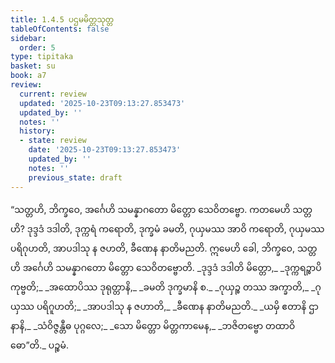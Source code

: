 ```yaml
---
title: 1.4.5 ပဌမမိတ္တသုတ္တ
tableOfContents: false
sidebar:
  order: 5
type: tipitaka
basket: su
book: a7
review:
  current: review
  updated: '2025-10-23T09:13:27.853473'
  updated_by: ''
  notes: ''
  history:
  - state: review
    date: '2025-10-23T09:13:27.853473'
    updated_by: ''
    notes: ''
    previous_state: draft
---
```



<ReviewStatus review={frontmatter.review} showDetails={true} />

<HypothesisAnnotation frontmatter={frontmatter} />

<DynamicBreadcrumb />

<Division number="36" book="a7" e="ch" v="16" p="421">

<Paragraph number="192" book="a7">
“သတ္တဟိ, ဘိက္ခဝေ, အင်္ဂေဟိ သမန္နာဂတော မိတ္တော သေဝိတဗ္ဗော. ကတမေဟိ သတ္တဟိ? ဒုဒ္ဒဒံ ဒဒါတိ, ဒုက္ကရံ ကရောတိ, ဒုက္ခမံ ခမတိ, ဂုယှမဿ အာဝိ ကရောတိ, ဂုယှမဿ ပရိဂုဟတိ, အာပဒါသု န ဇဟတိ, ခီဏေန နာတိမညတိ. ဣမေဟိ ခေါ, ဘိက္ခဝေ, သတ္တဟိ အင်္ဂေဟိ သမန္နာဂတော မိတ္တော သေဝိတဗ္ဗောတိ.
</Paragraph>

<Paragraph number="193" type="verses" book="a7">
_ဒုဒ္ဒဒံ ဒဒါတိ မိတ္တော,_  
_ဒုက္ကရဉ္စာပိ ကုဗ္ဗတိ;_  
_အထောပိဿ ဒုရုတ္တာနိ,_  
_ခမတိ ဒုက္ခမာနိ စ._  

</Paragraph>

<Paragraph number="194" type="verses" book="a7">
_ဂုယှဉ္စ တဿ အက္ခာတိ,_  
_ဂုယှဿ ပရိဂူဟတိ;_  
_အာပဒါသု န ဇဟာတိ,_  
_ခီဏေန နာတိမညတိ._  

</Paragraph>

<Paragraph number="195" type="verses" book="a7">
_ယမှိ ဧတာနိ ဌာနာနိ,_  
_သံဝိဇ္ဇန္တီဓ ပုဂ္ဂလေ;_  
_သော မိတ္တော မိတ္တကာမေန,_  
_ဘဇိတဗ္ဗော တထာဝိဓော”တိ._  


</Paragraph>
</Division>

<Paragraph number="196" type="center" book="a7">
ပဉ္စမံ.
</Paragraph>